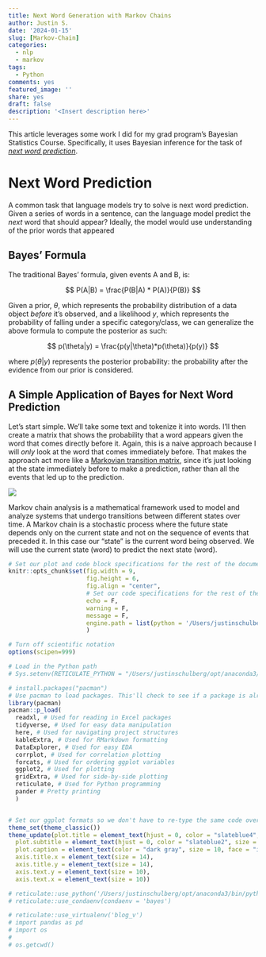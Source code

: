 ```yaml
---
title: Next Word Generation with Markov Chains
author: Justin S.
date: '2024-01-15'
slug: [Markov-Chain]
categories:
  - nlp
  - markov
tags:
  - Python
comments: yes
featured_image: ''
share: yes
draft: false
description: '<Insert description here>'
---
```


This article leverages some work I did for my grad program's Bayesian Statistics Course. Specifically, it uses Bayesian inference for the task of [*next word prediction*](https://arxiv.org/abs/2306.17184).

# Next Word Prediction
A common task that language models try to solve is next word prediction. Given a series of words in a sentence, can the language model predict the *next* word that should appear? Ideally, the model would use understanding of the prior words that appeared 



## Bayes' Formula
The traditional Bayes' formula, given events A and B, is:

$$
P(A|B) = \frac{P(B|A) * P(A)}{P(B)}
$$

Given a prior, $\theta$, which represents the probability distribution of a data object *before* it's observed, and a likelihood $y$, which represents the probability of falling under a specific category/class, we can generalize the above formula to compute the posterior as such:

$$
p(\theta|y) = \frac{p(y|\theta)*p(\theta)}{p(y)}
$$

where $p(\theta|y)$ represents the posterior probability: the probability after the evidence from our prior is considered.


## A Simple Application of Bayes for Next Word Prediction
Let's start simple. We'll take some text and tokenize it into words. I'll then create a matrix that shows the probability that a word appears given the word that comes directly before it. Again, this is a naive approach because I will *only* look at the word that comes immediately before. That makes the approach act more like a [Markovian transition matrix](https://www.jstor.org/stable/2584334), since it's just looking at the state immediately before to make a prediction, rather than all the events that led up to the prediction.

![](images/markov.png)

Markov chain analysis is a mathematical framework used to model and analyze systems that undergo transitions between different states over time. A Markov chain is a stochastic process where the future state depends only on the current state and not on the sequence of events that preceded it. In this case our "state" is the current word being observed. We will use the current state (word) to predict the next state (word).


```r
# Set our plot and code block specifications for the rest of the document.
knitr::opts_chunk$set(fig.width = 9,
                      fig.height = 6,
                      fig.align = "center",
                      # Set our code specifications for the rest of the document
                      echo = F,
                      warning = F,
                      message = F,
                      engine.path = list(python = '/Users/justinschulberg/.virtualenvs/blog_v/bin/python')
                      ) 

# Turn off scientific notation
options(scipen=999)

# Load in the Python path
# Sys.setenv(RETICULATE_PYTHON = "/Users/justinschulberg/opt/anaconda3/bin/python3")

# install.packages("pacman")
# Use pacman to load packages. This'll check to see if a package is already installed; if not, it'll install it. If it is installed, it'll run the library() function.
library(pacman)
pacman::p_load(
  readxl, # Used for reading in Excel packages
  tidyverse, # Used for easy data manipulation
  here, # Used for navigating project structures
  kableExtra, # Used for RMarkdown formatting
  DataExplorer, # Used for easy EDA
  corrplot, # Used for correlation plotting
  forcats, # Used for ordering ggplot variables
  ggplot2, # Used for plotting
  gridExtra, # Used for side-by-side plotting
  reticulate, # Used for Python programming
  pander # Pretty printing
  )


# Set our ggplot formats so we don't have to re-type the same code over-and-over again.
theme_set(theme_classic())
theme_update(plot.title = element_text(hjust = 0, color = "slateblue4", size = 20),
  plot.subtitle = element_text(hjust = 0, color = "slateblue2", size = 12),
  plot.caption = element_text(color = "dark gray", size = 10, face = "italic"),
  axis.title.x = element_text(size = 14),
  axis.title.y = element_text(size = 14),
  axis.text.y = element_text(size = 10),
  axis.text.x = element_text(size = 10))

# reticulate::use_python('/Users/justinschulberg/opt/anaconda3/bin/python3', require = TRUE)
# reticulate::use_condaenv(condaenv = 'bayes')

```


```python
# reticulate::use_virtualenv('blog_v')
# import pandas as pd
# import os
# 
# os.getcwd()
```
